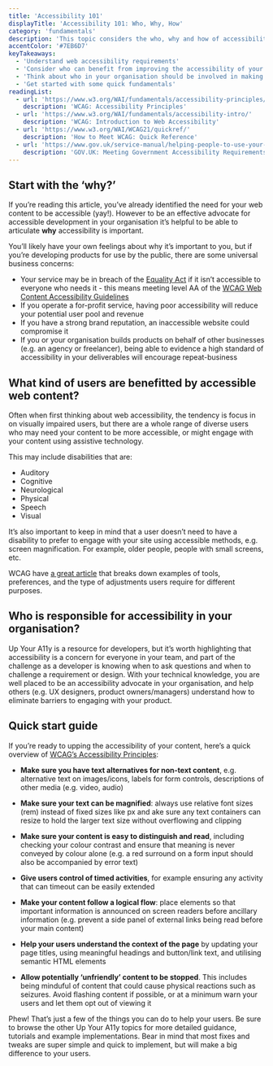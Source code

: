 ```yaml
---
title: 'Accessibility 101'
displayTitle: 'Accessibility 101: Who, Why, How'
category: 'fundamentals'
description: 'This topic considers the who, why and how of accessibility and offers a Quick Start guide for how to develop accessible content.'
accentColor: '#7EB6D7'
keyTakeaways:
  - 'Understand web accessibility requirements'
  - 'Consider who can benefit from improving the accessibility of your content'
  - 'Think about who in your organisation should be involved in making your content accessible'
  - 'Get started with some quick fundamentals'
readingList:
  - url: 'https://www.w3.org/WAI/fundamentals/accessibility-principles/'
    description: 'WCAG: Accessibility Principles'
  - url: 'https://www.w3.org/WAI/fundamentals/accessibility-intro/'
    description: 'WCAG: Introduction to Web Accessibility'
  - url: 'https://www.w3.org/WAI/WCAG21/quickref/'
    description: 'How to Meet WCAG: Quick Reference'
  - url: 'https://www.gov.uk/service-manual/helping-people-to-use-your-service/making-your-service-accessible-an-introduction'
    description: 'GOV.UK: Meeting Government Accessibility Requirements'
---
```


## Start with the ‘why?’

If you’re reading this article, you’ve already identified the need for your web content to be accessible (yay!). However to be an effective advocate for accessible development in your organisation it’s helpful to be able to articulate **why** accessibility is important.

You’ll likely have your own feelings about why it’s important to you, but if you’re developing products for use by the public, there are some universal business concerns:

- Your service may be in breach of the [Equality Act](https://www.gov.uk/service-manual/helping-people-to-use-your-service/making-your-service-accessible-an-introduction) if it isn’t accessible to everyone who needs it - this means meeting level AA of the [WCAG Web Content Accessibility Guidelines](https://www.gov.uk/service-manual/helping-people-to-use-your-service/understanding-wcag-20)
- If you operate a for-profit service, having poor accessibility will reduce your potential user pool and revenue
- If you have a strong brand reputation, an inaccessible website could compromise it
- If you or your organisation builds products on behalf of other businesses (e.g. an agency or freelancer), being able to evidence a high standard of accessibility in your deliverables will encourage repeat-business

## What kind of users are benefitted by accessible web content?

Often when first thinking about web accessibility, the tendency is focus in on visually impaired users, but there are a whole range of diverse users who may need your content to be more accessible, or might engage with your content using assistive technology.

This may include disabilities that are:

- Auditory
- Cognitive
- Neurological
- Physical
- Speech
- Visual

It’s also important to keep in mind that a user doesn’t need to have a disability to prefer to engage with your site using accessible methods, e.g. screen magnification. For example, older people, people with small screens, etc.

WCAG have [a great article](https://www.w3.org/WAI/people-use-web/tools-techniques/) that breaks down examples of tools, preferences, and the type of adjustments users require for different purposes.

## Who is responsible for accessibility in your organisation?

Up Your A11y is a resource for developers, but it’s worth highlighting that accessibility is a concern for everyone in your team, and part of the challenge as a developer is knowing when to ask questions and when to challenge a requirement or design. With your technical knowledge, you are well placed to be an accessibility advocate in your organisation, and help others (e.g. UX designers, product owners/managers) understand how to eliminate barriers to engaging with your product.

## Quick start guide

If you’re ready to upping the accessibility of your content, here’s a quick overview of [WCAG’s Accessibility Principles](https://www.w3.org/WAI/fundamentals/accessibility-principles/):

- **Make sure you have text alternatives for non-text content**, e.g. alternative text on images/icons, labels for form controls, descriptions of other media (e.g. video, audio)

- **Make sure your text can be magnified**: always use relative font sizes (rem) instead of fixed sizes like px and ake sure any text containers can resize to hold the larger text size without overflowing and clipping

- **Make sure your content is easy to distinguish and read**, including checking your colour contrast and ensure that meaning is never conveyed by colour alone (e.g. a red surround on a form input should also be accompanied by error text)

- **Give users control of timed activities**, for example ensuring any activity that can timeout can be easily extended

- **Make your content follow a logical flow**: place elements so that important information is announced on screen readers before ancillary information (e.g. prevent a side panel of external links being read before your main content)

- **Help your users understand the context of the page** by updating your page titles, using meaningful headings and button/link text, and utilising semantic HTML elements

- **Allow potentially ‘unfriendly’ content to be stopped**. This includes being minduful of content that could cause physical reactions such as seizures. Avoid flashing content if possible, or at a minimum warn your users and let them opt out of viewing it

Phew! That’s just a few of the things you can do to help your users. Be sure to browse the other Up Your A11y topics for more detailed guidance, tutorials and example implementations. Bear in mind that most fixes and tweaks are super simple and quick to implement, but will make a big difference to your users.
